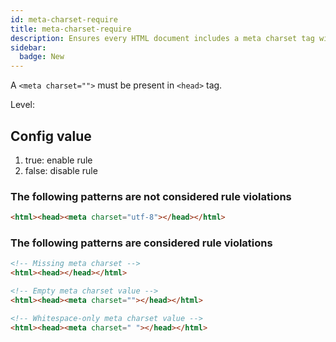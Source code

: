 ```yaml
---
id: meta-charset-require
title: meta-charset-require
description: Ensures every HTML document includes a meta charset tag within the head element for proper character encoding.
sidebar:
  badge: New
---
```



A `<meta charset="">` must be present in `<head>` tag.

Level: <Badge text="Error" variant="danger" />

## Config value

1. true: enable rule
2. false: disable rule

### The following patterns are **not** considered rule violations

```html
<html><head><meta charset="utf-8"></head></html>
```

### The following patterns are considered rule violations

```html
<!-- Missing meta charset -->
<html><head></head></html>

<!-- Empty meta charset value -->
<html><head><meta charset=""></head></html>

<!-- Whitespace-only meta charset value -->
<html><head><meta charset=" "></head></html>
```
